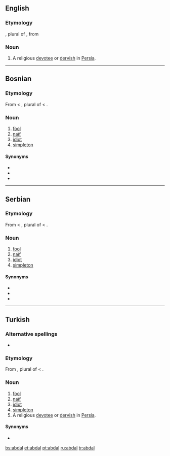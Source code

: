 ==English==

===Etymology===
{{etyl|ar}} {{term|ابدال|tr=abdāl|sc=Arab|lang=ar}}, plural of {{term|بدل|tr=bádal|sc=Arab|lang=ar||a [[substitute]]; a good, religious man; [[saint]]}}, from {{term|بدل|tr=bádala|sc=Arab|lang=ar||to replace}}

===Noun===
{{en-noun}}

# A religious [[devotee]] or [[dervish]] in [[Persia]].

----

==Bosnian==

===Etymology===
From {{etyl|ota|bs}} {{term|ابدال|tr=abdal, aptal|sc=ota-Arab|lang=ota}} < {{etyl|ar|bs}} {{term|ابدال|tr=abdāl|sc=Arab|lang=ar}}, plural of {{term|بدل|tr=bádal|sc=Arab|lang=ar||a [[substitute]]}} < {{term|بدل|tr=bádala|sc=Arab|lang=ar||to replace}}.

===Noun===
{{bs-noun|g=m|abdali}}

# [[fool]]
# [[naïf]]
# [[idiot]]
# [[simpleton]]

====Synonyms====
* {{l|bs|budala}}
* {{l|bs|glupak}}
* {{l|bs|naivčina}}

----

==Serbian==

===Etymology===
From {{etyl|ota|sr}} {{term|ابدال|tr=abdal, aptal|sc=ota-Arab|lang=ota}} < {{etyl|ar|sr}} {{term|ابدال|tr=abdāl|sc=Arab|lang=ar}}, plural of {{term|بدل|tr=bádal|sc=Arab|lang=ar||a [[substitute]]}} < {{term|بدل|tr=bádala|sc=Arab|lang=ar||to replace}}.

===Noun===
{{sr-noun|g=m|pl=abdali|cyr=абдал}}

# [[fool]]
# [[naïf]]
# [[idiot]]
# [[simpleton]]

====Synonyms====
* {{l|sr|budala}}
* {{l|sr|glupak}}
* {{l|sr|naivčina}}

----

==Turkish==

===Alternative spellings===
* {{l|tr|aptal}}

===Etymology===
From {{etyl|ar|tr}} {{term|ابدال|tr=abdāl|sc=Arab|lang=ar}}, plural of {{term|بدل|tr=bádal|sc=Arab|lang=ar||a [[substitute]]}} < {{term|بدل|tr=bádala|sc=Arab|lang=ar||to replace}}.

===Noun===
{{infl|tr|abdal}}

# [[fool]]
# [[naïf]]
# [[idiot]]
# [[simpleton]]
# A religious [[devotee]] or [[dervish]] in [[Persia]].

====Synonyms====
* {{l|tr|budala}}

[[bs:abdal]]
[[et:abdal]]
[[pt:abdal]]
[[ru:abdal]]
[[tr:abdal]]